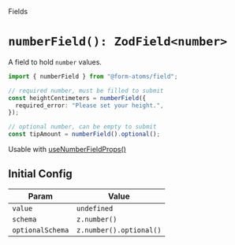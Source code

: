 
<Meta title="fields/numberField" of={NumberFieldStories} />

<hgroup>

<p class="category">Fields</p>

# `numberField(): ZodField<number>`

A field to hold `number` values.

</hgroup>

```ts
import { numberField } from "@form-atoms/field";

// required number, must be filled to submit
const heightCentimeters = numberField({
  required_error: "Please set your height.",
});

// optional number, can be empty to submit
const tipAmount = numberField().optional();
```

Usable with [useNumberFieldProps()](?path=/docs/hooks-useNumberFieldProps--docs)

## Initial Config

| Param            | Value                   |
| ---------------- | ----------------------- |
| `value`          | `undefined`             |
| `schema`         | `z.number()`            |
| `optionalSchema` | `z.number().optional()` |

<Stories />
